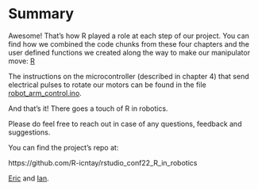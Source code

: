 # Summary

Awesome! That's how R played a role at each step of our project. You can find how we combined the code chunks from these four chapters and the user defined functions we created along the way to make our manipulator move: [R](https://github.com/R-icntay/rstudio_conf22_R_in_robotics/tree/main/R)

The instructions on the microcontroller (described in chapter 4) that send electrical pulses to rotate our motors can be found in the file [robot_arm_control.ino](https://github.com/R-icntay/rstudio_conf22_R_in_robotics/blob/main/arduino_code/robot_arm_control.ino).

And that's it! There goes a touch of R in robotics.

Please do feel free to reach out in case of any questions, feedback and suggestions.

::: callout-note
You can find the project's repo at:

https://github.com/R-icntay/rstudio_conf22_R\_in_robotics
:::

[Eric](https://twitter.com/ericntay) and [Ian](https://twitter.com/Entity_4004).
